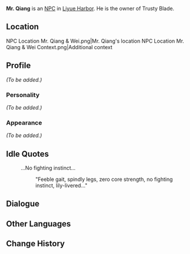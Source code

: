 {{Meta
<!-- REMOVE THIS TEMPLATE AFTER ADDING MISSING INFO -->
|missing_NPC_profile  = yes
}}
{{Character Infobox
|type             = NPC
|image            = NPC Mr. Qiang.png
|region           = Liyue
|affiliation      = Trusty Blade
|title            = Owner, Trusty Blade
}}
'''Mr. Qiang''' is an [[NPC]] in [[Liyue Harbor]]. He is the owner of Trusty Blade.

==Location==
<gallery>
NPC Location Mr. Qiang & Wei.png|Mr. Qiang's location
NPC Location Mr. Qiang & Wei Context.png|Additional context
</gallery>

==Profile==
<!-- detailed story/lore information goes here -->
''(To be added.)''

===Personality===
''(To be added.)''

===Appearance===
''(To be added.)''

==Idle Quotes==
{{Dialogue start}}
: {{DIcon|Idle}} ...No fighting instinct...
:: {{A|VO Mr. Qiang 01.ogg}} "Feeble gait, spindly legs, zero core strength, no fighting instinct, lily-livered..."
{{Dialogue end}}

==Dialogue==
{{Transclude|Wei|Dialogue}}

==Other Languages==
{{Other Languages
|default_hidden = 1
|en      = Mr. Qiang
|zhs     = 强叔
|zhs_rm  = Qiáng-shū
|zht     = 強叔
|zht_rm  = Qiáng-shú
|ja      = 強おじ
|ja_rm   = Kyou-oji{{Assumed}}
|ko      = 강 씨 아저씨
|ko_rm   = Gang Ssi Ajeossi
|es      = Sr. Chiang
|fr      = M. Qiang
|ru      = Мистер Цян
|th      = ลุง Qiang
|th_rm   = Lung Qiang
|vi      = Chú Qiang
|de      = Onkel Qiang
|id      = Tuan Qiang
|pt      = Sr. Qiang
|tr      = Bay Qiang
|it      = Signor Qiang
}}

==Change History==
{{Change History|1.0}}